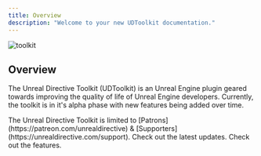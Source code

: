 ```yaml
---
title: Overview
description: "Welcome to your new UDToolkit documentation."
---
```


![toolkit](/images/toolkit-hero.png)

## Overview

The Unreal Directive Toolkit (UDToolkit) is an Unreal Engine plugin geared towards improving the quality of life of Unreal Engine developers. Currently, the toolkit is in it's alpha phase with new features being added over time.

<Warning>
  The Unreal Directive Toolkit is limited to
  [Patrons](https://patreon.com/unrealdirective) &
  [Supporters](https://unrealdirective.com/support).
</Warning>

<CardGroup cols={2}>
  <Card
    title="Toolkit"
    icon="pen-to-square"
    href="https://mintlify.com/docs/quickstart"
  >
    Check out the latest updates.
  </Card>
  <Card
    title="Features"
    icon="image"
    href="https://mintlify.com/docs/development"
  >
    Check out the features.
  </Card>
</CardGroup>
